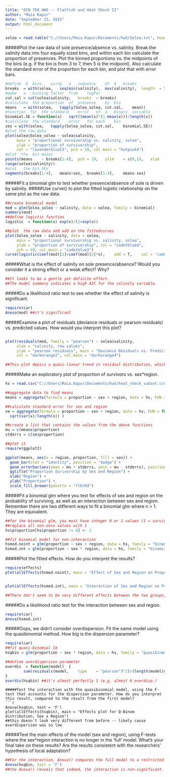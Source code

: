 ```yaml
---
title: "OCN 750 HW5 -- Flatfish and Heat Shock II"
author: "Maia Kapur"
date: "September 23, 2015"
output: html_document
---
```


```r
solea = read.table("C://Users/Maia.Kapur/Documents/hw5/Solea.txt", header = TRUE)
```
#####Plot the raw data of sole presence/absence vs. salinity. Break the salinity data into four equally sized bins, and within each bin calculate the proportion of presences. Plot the binned proportions vs. the midpoints of the bins (e.g. if the bin is from 3 to 7, then 5 is the midpoint). Also calculate the standard error of the proportion for each bin, and plot that with error bars. 
```r
#define  8	bins,	using	a	sequence	of	4	breaks
breaks	= with(solea,	seq(min(salinity),	max(salinity),	length	= 5))
#make	a	binning	factor	from	logPar
cut.sal	= cut(solea$salinity,	breaks	= breaks)
#calculate	the	proportion	of	presence	by	bin
means	= with(solea,	tapply(Solea_solea,	cut.sal,	mean))
#function  for	the	standard	error	of	a	binary	variable
binomial.SE	= function(x)	sqrt((mean(x)*(1-mean(x)))/length(x))
#calculate	the	standard	error	for	each	bin
ses	= with(solea,	tapply(Solea_solea,	cut.sal,	binomial.SE))
#plot the raw data
plot(solea$Solea_solea ~ solea$salinity, 
     main = "proportional survivorship vs. salinity, solea",  
     ylab = "proportion of survivorship", 
     col = "lavenderblush3", pch = 19, col.main = "hotpink4")
#plot  the	bin	means
points(means	~ breaks[1:4],	pch	= 19,	ylim	= c(0,1),	xlim	=
range(solea$salinity))
#plot	the	bin	SEs
segments(breaks[1:4],	means+ses,	breaks[1:4],	means-ses)

```
#####Fit a binomial glm to test whether presence/absence of sole is driven by salinity.
#####Use curve() to plot the fitted logistic relationship on the same plot as the raw data.
```r
##create binomial model
mod = glm(Solea_solea ~ salinity, data = solea, family = binomial)
summary(mod)
##define logistic function
logistic  = function(x)	exp(x)/(1+exp(x))

##plot	the	raw data and add on the fittedcurves
plot(Solea_solea ~ salinity, data = solea, 
     main = "proportional survivorship vs. salinity, solea",  
     ylab = "proportion of survivorship", col = "cadetblue4", 
     pch = 19, col.main = "cadetblue3")
curve(logistic(coef(mod)[1]+coef(mod)[2]*x),	add	= T,	col	= 'cadetblue3',	lwd	= 3)
```
#####What is the effect of salinity on sole presence/absence? Would you consider it a strong effect or a weak effect? Why?
```r
##It looks to be a gentle yet definite effect. 
##The model summary indicates a high AIC for the salinity variable.
```
#####Do a likelihood ratio test to see whether the effect of salinity is significant.
```r
require(car)
Anova(mod) ##it's significant
```

#####Examine a plot of residuals (deviance residuals or pearson residuals) vs. predicted values. How would you interpret this plot?
```r

```

```r

plot(residuals(mod, family = "pearson") ~ solea$salinity, 
     xlab = "salinity, raw values", 
     ylab = "pearson residuals", main = "Deviance Residuals vs. Predicted Values", 
     col = "darkorange2", col.main = "darkorange4")

##This plot depics a quasi-linear trend in residual distribution, which is expected for log predictors.
```

#####Make an exploratory plot of proportion of survivors vs. sex*region.


```r
hs = read.csv("C://Users/Maia.Kapur/Documents/hw5/heat_shock_subset.csv")

##aggregate data to find means
means = aggregate(formula = proportion ~ sex + region, data = hs, FUN = mean)

##calculate standard error for sex and region
se = aggregate(formula = proportion ~ sex + region, data = hs, FUN = function(x)
  sqrt(var(x)/length(x)) )

##create a list that contains the values from the above functions
mu = c(means$proportion)
stderrs = c(se$proportion)

##plot it
require(ggplot2)

ggplot(means, aes(x = region, proportion, fill = sex)) +
  geom_bar(stat = "identity", position = "dodge") +
  geom_errorbar(aes(ymax = mu + stderrs, ymin = mu - stderrs), position = "dodge") +
  ggtitle("Proportion Surivorship by Sex and Region") +
  xlab("Region") +
  ylab("Proportion") +
  scale_fill_brewer(palette = "YlOrRd")
```

#####Fit a binomial glm where you test for effects of sex and region on the probability of surviving, as well as an interaction between sex and region. Remember there are two different ways to fit a binomial glm where n > 1. They are equivalent.

```r

##for the binomial glm, you must have integer 0 or 1 values (1 = survived)
##replace all non-zero values with 1
hs$proportion[hs$proportion != 0] <- 1

##fit binomial model for non-interaction
hsmod.noint = glm(proportion ~ sex + region, data = hs, family = "binomial")
hsmod.int = glm(proportion ~ sex * region, data = hs, family = "binomial")
```

#####Plot the fitted effects. How do you interpret the results?

```r

require(effects)
plot(allEffects(hsmod.noint), main = "Effect of Sex and Region on Proportion Survivorship")


plot(allEffects(hsmod.int), main = "Interaction of Sex and Region on Proportion Survivorship")

##There don't seem to be very different effects between the two groups; both have a lower prop. of male survivorship than female, and the SE overlaps both ranges.

```
#####Do a likelihood ratio test for the interaction between sex and region.
```r
require(car)
Anova(hsmod.int)
```
#####Oops, we didn't consider overdispersion. Fit the same model using the quasibinomial method. How big is the dispersion parameter?
```r
require(car)
##fit quasi-binomial lm
hsqbin = glm(proportion ~ sex * region, data = hs, family = "quasibinomial")

##define overdispersion parameter
overdis  = function(model)	{
		sum(residuals(model,	type	= "pearson")^2)/(length(model$y) - length(model$coefficients))
}
overdis(hsqbin) ##it's almost perfectly 1 (e.g. almost 0 overdisp.)
```
```
#####Test the interaction with the quasibinomial model, using the F-test that accounts for the dispersion parameter. How do you interpret this result, compared to the result from the first model?
```r
Anova(hsqbin, test = 'F')
plot(allEffects(hsqbin), main = "Effects plot for Q-Binom distribution, Sex x Region")
##this doesn't look very different from before -- likely cause overdispersion was so low
```

#####Test the main effects of the model (sex and region), using F-tests where the sex*region interaction is no longer in the 'full' model. What's your final take on these results? Are the results consistent with the researchers' hypothesis of local adaptation?

```r
##For the interaction, Anova() compares the full model to a restricted model that has the interaction removed, and computes the likelihood ratio test. For the main effects (e.g. ‘logPar’), it first removes the interaction, and then compares the ‘full’ model with logPar to a restricted model that removes logPar. In other words, Anova() uses the model you give it to test the interaction, and it test the main effects assuming the interaction does not exist.
Anova(hsqbin, test = 'F') 
##the Anova() reveals that indeed, the interaction is non-significant. Sex is the most significant driver of survivorship, with region contributing to a lesser extent. So, it's consistent insofar as region having a mild effect on surivorship, but across regions sex prevails.
```

